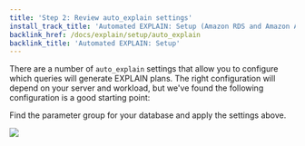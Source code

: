 ```yaml
---
title: 'Step 2: Review auto_explain settings'
install_track_title: 'Automated EXPLAIN: Setup (Amazon RDS and Amazon Aurora)'
backlink_href: /docs/explain/setup/auto_explain
backlink_title: 'Automated EXPLAIN: Setup'
---
```





There are a number of `auto_explain` settings that allow you to configure which queries
will generate EXPLAIN plans. The right configuration will depend on your server and workload,
but we've found the following configuration is a good starting point:

<PgSettingsRecommendations recommendations={getAutoExplainRecommendations(props.settings)} />

Find the parameter group for your database and apply the settings above.

<img src={imgRdsParamGroup2} />

<PublicOnly>
  <SettingsChangePublic />
</PublicOnly>
<InAppOnly>
  <SettingsChangeInApp autoExplainEnabled={props.autoExplainEnabled} />
</InAppOnly>
